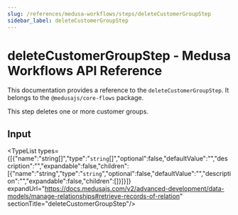 ```yaml
---
slug: /references/medusa-workflows/steps/deleteCustomerGroupStep
sidebar_label: deleteCustomerGroupStep
---
```



# deleteCustomerGroupStep - Medusa Workflows API Reference

This documentation provides a reference to the `deleteCustomerGroupStep`. It belongs to the `@medusajs/core-flows` package.

This step deletes one or more customer groups.

## Input

<TypeList types={[{"name":"string[]","type":"`string`[]","optional":false,"defaultValue":"","description":"","expandable":false,"children":[{"name":"string","type":"`string`","optional":false,"defaultValue":"","description":"","expandable":false,"children":[]}]}]} expandUrl="https://docs.medusajs.com/v2/advanced-development/data-models/manage-relationships#retrieve-records-of-relation" sectionTitle="deleteCustomerGroupStep"/>
